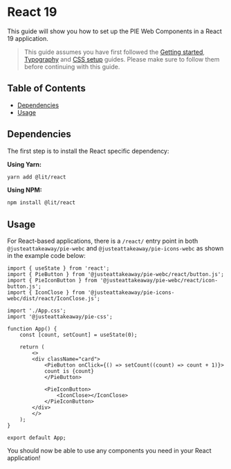 
<Meta title="Integration guides/React/React 19" />

# React 19

This guide will show you how to set up the PIE Web Components in a React 19 application.

> This guide assumes you have first followed the [Getting started](?path=/docs/introduction-getting-started--docs), [Typography](?path=/docs/introduction-typography--docs) and [CSS setup](?path=/docs/introduction-css-setup--docs) guides.
> Please make sure to follow them before continuing with this guide.

## Table of Contents

- [Dependencies](#dependencies)
- [Usage](#usage)

## Dependencies
The first step is to install the React specific dependency:

**Using Yarn:**

```bash
yarn add @lit/react
```

**Using NPM:**

```bash
npm install @lit/react
```

## Usage

For React-based applications, there is a `/react/` entry point in both `@justeattakeaway/pie-webc` and `@justeattakeaway/pie-icons-webc` as shown in the example code below:

```tsx
import { useState } from 'react';
import { PieButton } from '@justeattakeaway/pie-webc/react/button.js';
import { PieIconButton } from '@justeattakeaway/pie-webc/react/icon-button.js';
import { IconClose } from '@justeattakeaway/pie-icons-webc/dist/react/IconClose.js';

import './App.css';
import '@justeattakeaway/pie-css';

function App() {
    const [count, setCount] = useState(0);

    return (
        <>
        <div className="card">
            <PieButton onClick={() => setCount((count) => count + 1)}>
            count is {count}
            </PieButton>

            <PieIconButton>
                <IconClose></IconClose>
            </PieIconButton>
        </div>
        </>
    );
}

export default App;
```

You should now be able to use any components you need in your React application!
